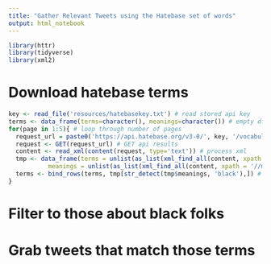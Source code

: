 ```yaml
---
title: "Gather Relevant Tweets using the Hatebase set of words"
output: html_notebook
---
```


```r
library(httr)
library(tidyverse)
library(xml2)
```


# Download hatebase terms

```r
key <- read_file('resources/hatebasekey.txt') # read stored api key
terms <- data_frame(terms=character(), meanings=character()) # empty df for terms
for(page in 1:5){ # loop through number of pages
  request_url = paste0('https://api.hatebase.org/v3-0/', key, '/vocabulary/xml/about_ethnicity=1%7clanguage=eng%7cpage=',page) # make api call url
  request <- GET(request_url) # GET api results
  content <- read_xml(content(request, type='text')) # process xml
  tmp <- data_frame(terms = unlist(as_list(xml_find_all(content, xpath = '//vocabulary'))), # pull out the resulting terms
           meanings = unlist(as_list(xml_find_all(content, xpath = '//meaning')))) # and their meanings
  terms <- bind_rows(terms, tmp[str_detect(tmp$meanings, 'black'),]) # only keep terms which mention 'black' in their meaning field
}

```



# Filter to those about black folks

# Grab tweets that match those terms